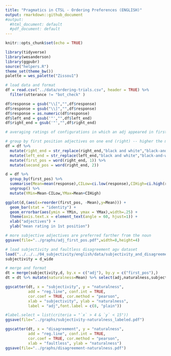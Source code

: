 ```yaml
---
title: "Pragmatics in CTSL - Ordering Preferences (ENGLISH)"
output: rmarkdown::github_document
#output:
  #html_document: default
  #pdf_document: default
---
```


```r
knitr::opts_chunk$set(echo = TRUE)
```

```r
library(tidyverse)
library(wesanderson)
library(ggpubr)
source("helpers.R")
theme_set(theme_bw())
palette = wes_palette("Zissou1")

# load data and format
df = read.csv("../data/ordering-trials.csv", header = TRUE) %>%
  filter(utterance != "bot_check" )

df$response = gsub("\\[","",df$response)
df$response = gsub("\\]","",df$response)
df$response = as.numeric(df$response)
df$left_end = gsub('"',"",df$left_end)
df$right_end = gsub('"',"",df$right_end)
```

```r
# averaging ratings of configurations in which an adj appeared in first position (farther from the noun) --> greater values signal that a class’s adjectives are preferred in first position, farther from the noun

# group by first position adjectives on one end (right) -- higher the mean, the more preferred they are in first position
df = df %>%
  mutate(right_end = str_replace(right_end,"black and white","black-and-white")) %>%
  mutate(left_end = str_replace(left_end,"black and white","black-and-white")) %>%
  mutate(first_pos = word(right_end, 1)) %>%
  mutate(second_pos = word(right_end, 2))
```

```r
d = df %>%
  group_by(first_pos) %>%
  summarise(Mean=mean(response),CILow=ci.low(response),CIHigh=ci.high(response),count=n()) %>%
  ungroup() %>%
  mutate(YMin=Mean-CILow,YMax=Mean+CIHigh) 

ggplot(d,(aes(x=reorder(first_pos, -Mean),y=Mean))) +
  geom_bar(stat = "identity") +
  geom_errorbar(aes(ymin = YMin, ymax = YMax),width=.25) +
  theme(axis.text.x = element_text(angle = 60, hjust=1)) +
  xlab("adjectives") +
  ylab("mean rating in 1st position")

# more subjective adjectives are preferred farther from the noun
ggsave(file="../graphs/adj_first_pos.pdf",width=8,height=4)
```

```r
# load subjectivity and faultless disagreement agv dataset
load("../../../04_subjectivity/english/data/subjectivity_and_disagreement.Rda")
subjectivity = d_wide

# merge and format
dt = merge(subjectivity,d, by.x = c("adj"), by.y = c("first_pos"),)
dt = dt %>% mutate(naturalness=Mean) %>% select(adj,naturalness,subjectivity,disagreement)

ggscatter(dt, x = "subjectivity", y = "naturalness", 
          add = "reg.line", conf.int = TRUE, 
          cor.coef = TRUE, cor.method = "pearson",
          xlab = "subjectivity", ylab = "naturalness", 
          label = "adj",font.label = c(8, "plain"))

#label.select = list(criteria = "`x` > 4 & `y` < 15"))
ggsave(file="../graphs/subjectivity-naturalness_labeled.pdf")

ggscatter(dt, x = "disagreement", y = "naturalness", 
          add = "reg.line", conf.int = TRUE, 
          cor.coef = TRUE, cor.method = "pearson",
          xlab = "faultless", ylab = "naturalness")
ggsave(file="../graphs/disagreement-naturalness.pdf")

```










